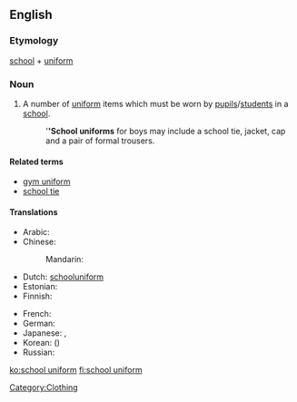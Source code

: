 ==English==

===Etymology===
[[school]] + [[uniform]]
{{wikipedia}}

===Noun===
{{en-noun}}

# A number of [[uniform]] items which must be worn by [[pupil]]s/[[student]]s in a [[school]].
#: '''''School uniforms''' for boys may include a school tie, jacket, cap and a pair of formal trousers.

====Related terms====
* [[gym uniform]]
* [[school tie]]

====Translations====
{{trans-top|uniform items to be worn by students in a school}}
* Arabic: {{t|ar|زي مدرسي|m|tr=zii madrasiy|sc=Arab}}
* Chinese:
*: Mandarin: {{t|zh|校服|tr=xiàofú|sc=Hani}}
* Dutch: [[schooluniform]] {{n}}
* Estonian: {{t-|et|koolivorm}}
* Finnish: {{t+|fi|koulupuku}}
{{trans-mid}}
* French: {{t|fr|uniforme scolaire|f}}
* German: {{t|de|Schuluniform|f}}
* Japanese: {{t|ja|学生服|tr=がくせいふく, gakusei-fuku|sc=Jpan}}, {{t|ja|制服|tr=せいふく, seifuku|sc=Jpan}}
* Korean: {{t|ko|교복|tr=gyobok|sc=Kore}} ({{t|ko|校服|sc=Kore}})
* Russian: {{t|ru|школьная форма|f|tr=škól'naja fórma|sc=Cyrl}}
{{trans-bottom}}

[[Category:Clothing]]

[[ko:school uniform]]
[[fi:school uniform]]